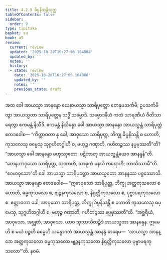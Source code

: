 ```yaml
---
title: 4.2.9 ခိပ္ပနိသန္တိသုတ္တ
tableOfContents: false
sidebar:
  order: 9
type: tipitaka
basket: su
book: a5
review:
  current: review
  updated: '2025-10-20T16:27:06.104808'
  updated_by: ''
  notes: ''
  history:
  - state: review
    date: '2025-10-20T16:27:06.104808'
    updated_by: ''
    notes: ''
    previous_state: draft
---
```



<DynamicBreadcrumb />


<ReviewStatus review={frontmatter.review} showDetails={true} />

<HypothesisAnnotation frontmatter={frontmatter} />

<Division number="169" book="a5" e="ch" v="16" p="176">

<Paragraph number="985" book="a5">
အထ ခေါ အာယသ္မာ အာနန္ဒော ယေနာယသ္မာ သာရိပုတ္တော တေနုပသင်္ကမိ; ဥပသင်္ကမိတွာ အာယသ္မတာ သာရိပုတ္တေန သဒ္ဓိံ သမ္မောဒိ. သမ္မောဒနီယံ ကထံ သာရဏီယံ ဝီတိသာရေတွာ ဧကမန္တံ နိသီဒိ. ဧကမန္တံ နိသိန္နော ခေါ အာယသ္မာ အာနန္ဒော အာယသ္မန္တံ သာရိပုတ္တံ ဧတဒဝေါစ—
</Paragraph>

<Paragraph number="986" book="a5">
“ကိတ္တာဝတာ နု ခေါ, အာဝုသော သာရိပုတ္တ, ဘိက္ခု ခိပ္ပနိသန္တိ စ ဟောတိ, ကုသလေသု ဓမ္မေသု သုဂ္ဂဟိတဂ္ဂါဟီ စ, ဗဟုဉ္စ ဂဏှာတိ, ဂဟိတဉ္စဿ နပ္ပမုဿတီ”တိ? “အာယသ္မာ ခေါ အာနန္ဒော ဗဟုဿုတော. ပဋိဘာတု အာယသ္မန္တံယေဝ အာနန္ဒန်”တိ. “တေနဟာဝုသော သာရိပုတ္တ, သုဏာဟိ, သာဓုကံ မနသိ ကရောဟိ; ဘာသိဿာမီ”တိ. “ဧဝမာဝုသော”တိ ခေါ အာယသ္မာ သာရိပုတ္တော အာယသ္မတော အာနန္ဒဿ ပစ္စဿောသိ. အာယသ္မာ အာနန္ဒော ဧတဒဝေါစ—
</Paragraph>

<Paragraph number="987" book="a5">
“ဣဓာဝုသော သာရိပုတ္တ, ဘိက္ခု အတ္ထကုသလော စ ဟောတိ, ဓမ္မကုသလော စ, ဗျဉ္ဇနကုသလော စ, နိရုတ္တိကုသလော စ, ပုဗ္ဗာပရကုသလော စ. ဧတ္တာဝတာ ခေါ, အာဝုသော သာရိပုတ္တ, ဘိက္ခု ခိပ္ပနိသန္တိ စ ဟောတိ ကုသလေသု ဓမ္မေသု, သုဂ္ဂဟိတဂ္ဂါဟီ စ, ဗဟုဉ္စ ဂဏှာတိ, ဂဟိတဉ္စဿ နပ္ပမုဿတီ”တိ. “အစ္ဆရိယံ, အာဝုသော, အဗ္ဘုတံ, အာဝုသော. ယာဝ သုဘာသိတဉ္စိဒံ အာယသ္မတာ အာနန္ဒေန. ဣမေဟိ စ မယံ ပဉ္စဟိ ဓမ္မေဟိ သမန္နာဂတံ အာယသ္မန္တံ အာနန္ဒံ ဓာရေမ—  ‘အာယသ္မာ အာနန္ဒော အတ္ထကုသလော ဓမ္မကုသလော ဗျဉ္ဇနကုသလော နိရုတ္တိကုသလော ပုဗ္ဗာပရကုသလော’”တိ.

</Paragraph>
</Division>

<Paragraph number="988" type="center" book="a5">
နဝမံ.
</Paragraph>